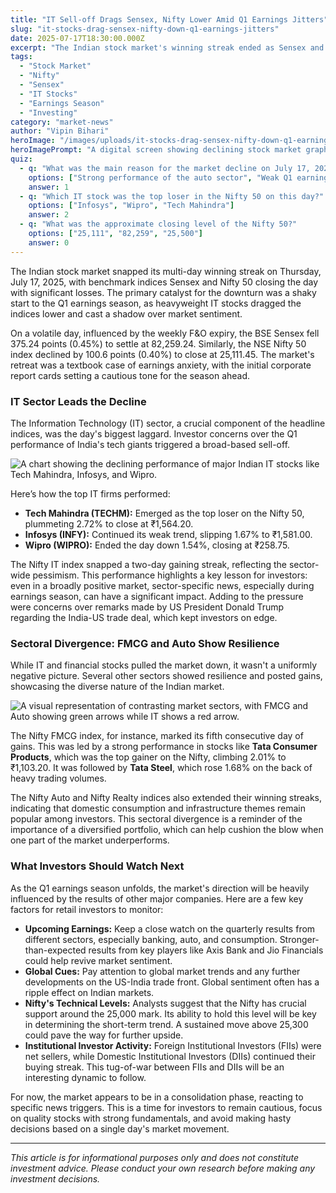 ```yaml
---
title: "IT Sell-off Drags Sensex, Nifty Lower Amid Q1 Earnings Jitters"
slug: "it-stocks-drag-sensex-nifty-down-q1-earnings-jitters"
date: 2025-07-17T18:30:00.000Z
excerpt: "The Indian stock market's winning streak ended as Sensex and Nifty closed in the red. A weak start to the Q1 earnings season, led by major IT companies, and global trade concerns dampened investor sentiment."
tags:
  - "Stock Market"
  - "Nifty"
  - "Sensex"
  - "IT Stocks"
  - "Earnings Season"
  - "Investing"
category: "market-news"
author: "Vipin Bihari"
heroImage: "/images/uploads/it-stocks-drag-sensex-nifty-down-q1-earnings-jitters/hero-image.jpg"
heroImagePrompt: "A digital screen showing declining stock market graphs for Sensex and Nifty, with a focus on falling IT stock tickers."
quiz:
  - q: "What was the main reason for the market decline on July 17, 2025?"
    options: ["Strong performance of the auto sector", "Weak Q1 earnings from the IT sector", "A surge in crude oil prices"]
    answer: 1
  - q: "Which IT stock was the top loser in the Nifty 50 on this day?"
    options: ["Infosys", "Wipro", "Tech Mahindra"]
    answer: 2
  - q: "What was the approximate closing level of the Nifty 50?"
    options: ["25,111", "82,259", "25,500"]
    answer: 0
---
```


The Indian stock market snapped its multi-day winning streak on Thursday, July 17, 2025, with benchmark indices Sensex and Nifty 50 closing the day with significant losses. The primary catalyst for the downturn was a shaky start to the Q1 earnings season, as heavyweight IT stocks dragged the indices lower and cast a shadow over market sentiment.

On a volatile day, influenced by the weekly F&O expiry, the BSE Sensex fell 375.24 points (0.45%) to settle at 82,259.24. Similarly, the NSE Nifty 50 index declined by 100.6 points (0.40%) to close at 25,111.45. The market's retreat was a textbook case of earnings anxiety, with the initial corporate report cards setting a cautious tone for the season ahead.

### IT Sector Leads the Decline

The Information Technology (IT) sector, a crucial component of the headline indices, was the day's biggest laggard. Investor concerns over the Q1 performance of India's tech giants triggered a broad-based sell-off.

![A chart showing the declining performance of major Indian IT stocks like Tech Mahindra, Infosys, and Wipro.](/images/uploads/it-stocks-drag-sensex-nifty-down-q1-earnings-jitters/it-stock-performance.png)

Here’s how the top IT firms performed:
*   **Tech Mahindra (TECHM):** Emerged as the top loser on the Nifty 50, plummeting 2.72% to close at ₹1,564.20.
*   **Infosys (INFY):** Continued its weak trend, slipping 1.67% to ₹1,581.00.
*   **Wipro (WIPRO):** Ended the day down 1.54%, closing at ₹258.75.

The Nifty IT index snapped a two-day gaining streak, reflecting the sector-wide pessimism. This performance highlights a key lesson for investors: even in a broadly positive market, sector-specific news, especially during earnings season, can have a significant impact. Adding to the pressure were concerns over remarks made by US President Donald Trump regarding the India-US trade deal, which kept investors on edge.

### Sectoral Divergence: FMCG and Auto Show Resilience

While IT and financial stocks pulled the market down, it wasn't a uniformly negative picture. Several other sectors showed resilience and posted gains, showcasing the diverse nature of the Indian market.

![A visual representation of contrasting market sectors, with FMCG and Auto showing green arrows while IT shows a red arrow.](/images/uploads/it-stocks-drag-sensex-nifty-down-q1-earnings-jitters/sectoral-performance.png)

The Nifty FMCG index, for instance, marked its fifth consecutive day of gains. This was led by a strong performance in stocks like **Tata Consumer Products**, which was the top gainer on the Nifty, climbing 2.01% to ₹1,103.20. It was followed by **Tata Steel**, which rose 1.68% on the back of heavy trading volumes.

The Nifty Auto and Nifty Realty indices also extended their winning streaks, indicating that domestic consumption and infrastructure themes remain popular among investors. This sectoral divergence is a reminder of the importance of a diversified portfolio, which can help cushion the blow when one part of the market underperforms.

### What Investors Should Watch Next

As the Q1 earnings season unfolds, the market's direction will be heavily influenced by the results of other major companies. Here are a few key factors for retail investors to monitor:

*   **Upcoming Earnings:** Keep a close watch on the quarterly results from different sectors, especially banking, auto, and consumption. Stronger-than-expected results from key players like Axis Bank and Jio Financials could help revive market sentiment.
*   **Global Cues:** Pay attention to global market trends and any further developments on the US-India trade front. Global sentiment often has a ripple effect on Indian markets.
*   **Nifty's Technical Levels:** Analysts suggest that the Nifty has crucial support around the 25,000 mark. Its ability to hold this level will be key in determining the short-term trend. A sustained move above 25,300 could pave the way for further upside.
*   **Institutional Investor Activity:** Foreign Institutional Investors (FIIs) were net sellers, while Domestic Institutional Investors (DIIs) continued their buying streak. This tug-of-war between FIIs and DIIs will be an interesting dynamic to follow.

For now, the market appears to be in a consolidation phase, reacting to specific news triggers. This is a time for investors to remain cautious, focus on quality stocks with strong fundamentals, and avoid making hasty decisions based on a single day's market movement.

---
*This article is for informational purposes only and does not constitute investment advice. Please conduct your own research before making any investment decisions.*